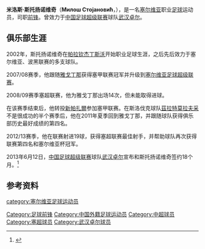 {{Infobox football biography
 | name           = 米洛斯·斯托扬诺维奇<br>Mилoш Cтojaнoвић
 | image                = 
 | fullname             = Mилoш Cтojaнoвић<br>Miloš Stojanović
 | height               = {{height|meters=1.83}}
 | birth_date          = {{Birth date and age|1984|12|25}}
| birth_place = {{flagicon|SFR_Yugoslavia}}[[南斯拉夫社会主义联邦共和国|南斯拉夫]][[克尼亚热瓦茨|克尼亚热瓦茨]]
 | currentclub          = [[釜山IPark足球俱乐部|釜山IPark]]
 | clubnumber           = 18
 | position             = [[前锋_(足球)|前锋]]
 | youthyears1   =  | youthclubs1   = {{flagicon|Serbia and Montenegro}} {{en-link|克尼亚热瓦茨提莫卡宁|FK Timočanin|克尼亚热瓦茨提莫卡宁}}
 | years1   = 2002-2004 | clubs1   = {{flagicon|Serbia and Montenegro}} {{en-link|帕拉钦杰丁斯沃|FK Jedinstvo Paraćin|帕拉钦杰丁斯沃}} | caps1   = 36 | goals1   = 14
 | years2   = 2004-2005 | clubs2   = {{flagicon|Serbia and Montenegro}} [[尼什拉德尼奇基足球俱樂部|尼什拉德尼奇基]] | caps2   = 26 | goals2   = 2
 | years3   = 2005-2006 | clubs3   = {{flagicon|BIH}}[[比耶利纳工人足球俱乐部|比耶利纳工人]] | caps3   = 27 | goals3   = 9
 | years4   = 2006-2007 | clubs4   = {{flagicon|BIH}}[[斯拉維亞足球俱樂部|萨拉热窝斯拉维亚]] | caps4   = 26 | goals4   = 11
 | years5   = 2007-2009 | clubs5   = {{flagicon|SRB}} [[雅戈丁那足球俱樂部|雅戈丁那]] | caps5   = 28 | goals5   = 3
 | years6   = 2009-2010 | clubs6   = {{flagicon|SRB}} [[新帕扎爾足球俱樂部|新帕扎爾]] | caps6   = 33 | goals6   = 11
 | years7   = 2010      | clubs7   = {{flagicon|Slovakia}}[[茲拉特莫拉夫采足球俱樂部|茲拉特莫拉夫采]] | caps7   = 15 | goals7   = 1
 | years8   = 2011-2013 | clubs8   = {{flagicon|SRB}} [[雅戈丁那足球俱樂部|雅戈丁那]] | caps8   = 70 | goals8   = 24 
 | years9   = 2013      | clubs9   = {{flagicon|CHN}} [[武汉卓尔职业足球俱乐部|武汉卓尔]] | caps9   = 8 | goals9   = 2 
 | years10  = 2014-2015 | clubs10  = {{flagicon|KOR}} [[庆南足球俱乐部|庆南FC]] | caps10   = 53| goals10   = 16
 | years11  = 2016-     | clubs11  = {{flagicon|KOR}} [[釜山IPark足球俱乐部|釜山IPark]] | caps11   = 15 | goals11   = 2 
 | nationalyears1   =  | nationalteam1   =    | nationalcaps1   =  | nationalgoals1   = 
 | pcupdate             = 2017年1月18日
 | ntupdate             =  
}}
'''米洛斯·斯托扬诺维奇'''（'''Mилoш Cтojaнoвић'''，{{bd|1984年|12月25日|||Stojanovic, Milos}}），是一名[[塞尔维亚|塞尔维亚]]职业[[足球|足球]]运动员，司职[[前锋_(足球)|前锋]]。曾效力于[[中国足球超级联赛|中国足球超级联赛]]球队[[武汉卓尔职业足球俱乐部|武汉卓尔]]。

==俱乐部生涯==
2002年，斯托扬诺维奇在[[FK_Jedinstvo_Paraćin|帕拉钦杰丁斯沃]]开始职业足球生涯，之后先后效力于塞尔维亚、波黑联赛的多支球队。

2007/08赛季，他跟随[[雅戈丁那足球俱樂部|雅戈丁那]]获得塞甲联赛冠军并升级到[[塞尔维亚足球超级联赛|塞尔维亚足球超级联赛]]。

2008/09赛季塞超联赛，他为雅戈丁那出场14次，但未能取得进球。

在该赛季结束后，他转投[[新帕扎爾足球俱樂部|新帕扎爾]]参加塞甲联赛。在斯洛伐克球队[[茲拉特莫拉夫采足球俱樂部|茲拉特莫拉夫采]]不是很成功的半个赛季后，他在2011年夏季回到雅戈丁那，并跟随球队获得俱乐部历史最好成绩的第四名。

2012/13赛季，他在联赛射进19球，获得塞超联赛最佳射手，并帮助球队再次获得联赛第四名和塞尔维亚杯冠军。

2013年6月12日，[[中国足球超级联赛|中国足球超级联赛]]球队[[武汉卓尔职业足球俱乐部|武汉卓尔]]宣布和斯托扬诺维奇签约18个月。<ref>{{Cite web |url=http://sports.sina.com.cn/j/2013-06-12/15516616317.shtml |title=卓尔老板确认连签两将 塞超最佳射手法甲中卫加盟 |access-date=2013-06-12 |archive-date=2019-08-19 |archive-url=https://web.archive.org/web/20190819075502/http://sports.sina.com.cn/j/2013-06-12/15516616317.shtml |dead-url=no }}</ref>

==参考资料==
{{reflist}}

{{2013年中超分类名单武汉}}

{{DEFAULTSORT:Stojanovic, Milos}}
[[category:塞尔维亚足球运动员|category:塞尔维亚足球运动员]]
[[Category:足球前锋|Category:足球前锋]]
[[Category:中国外籍足球运动员|Category:中国外籍足球运动员]] 
[[Category:中超球员|Category:中超球员]]
[[Category:塞超球员|Category:塞超球员]]
[[Category:武汉卓尔球员|Category:武汉卓尔球员]]